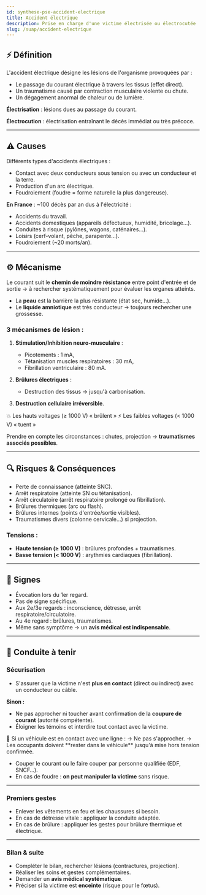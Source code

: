 ---
id: synthese-pse-accident-electrique
title: Accident électrique
description: Prise en charge d'une victime électrisée ou électrocutée
slug: /suap/accident-electrique
---


## ⚡ Définition

L'accident électrique désigne les lésions de l'organisme provoquées par :

- Le passage du courant électrique à travers les tissus (effet direct).
- Un traumatisme causé par contraction musculaire violente ou chute.
- Un dégagement anormal de chaleur ou de lumière.

**Électrisation** : lésions dues au passage du courant.

**Électrocution** : électrisation entraînant le décès immédiat ou très précoce.

---

## ⚠️ Causes

Différents types d'accidents électriques :

- Contact avec deux conducteurs sous tension ou avec un conducteur et la terre.
- Production d'un arc électrique.
- Foudroiement (foudre = forme naturelle la plus dangereuse).

**En France** : ~100 décès par an dus à l'électricité :
- Accidents du travail.
- Accidents domestiques (appareils défectueux, humidité, bricolage...).
- Conduites à risque (pylônes, wagons, caténaires…).
- Loisirs (cerf-volant, pêche, parapente…).
- Foudroiement (~20 morts/an).

---

## ⚙️ Mécanisme

Le courant suit le **chemin de moindre résistance** entre point d'entrée et de sortie → à rechercher systématiquement pour évaluer les organes atteints.

- La **peau** est la barrière la plus résistante (état sec, humide...).
- Le **liquide amniotique** est très conducteur → toujours rechercher une grossesse.

### 3 mécanismes de lésion :

1. **Stimulation/Inhibition neuro-musculaire** :
   - Picotements : 1 mA,
   - Tétanisation muscles respiratoires : 30 mA,
   - Fibrillation ventriculaire : 80 mA.

2. **Brûlures électriques** :
   - Destruction des tissus → jusqu'à carbonisation.

3. **Destruction cellulaire irréversible**.

<Admonition type="warning">
💥 Les hauts voltages (≥ 1000 V) « brûlent »  
⚡ Les faibles voltages (< 1000 V) « tuent »
</Admonition>

Prendre en compte les circonstances : chutes, projection → **traumatismes associés possibles**.

---

## 🔍 Risques & Conséquences

- Perte de connaissance (atteinte SNC).
- Arrêt respiratoire (atteinte SN ou tétanisation).
- Arrêt circulatoire (arrêt respiratoire prolongé ou fibrillation).
- Brûlures thermiques (arc ou flash).
- Brûlures internes (points d'entrée/sortie visibles).
- Traumatismes divers (colonne cervicale…) si projection.

### Tensions :

- **Haute tension (≥ 1000 V)** : brûlures profondes + traumatismes.
- **Basse tension (< 1000 V)** : arythmies cardiaques (fibrillation).

---

## 🧭 Signes

- Évocation lors du 1er regard.
- Pas de signe spécifique.
- Aux 2e/3e regards : inconscience, détresse, arrêt respiratoire/circulatoire.
- Au 4e regard : brûlures, traumatismes.
- Même sans symptôme → un **avis médical est indispensable**.

---

## 🛟 Conduite à tenir

### Sécurisation

- S'assurer que la victime n'est **plus en contact** (direct ou indirect) avec un conducteur ou câble.

**Sinon :**
- Ne pas approcher ni toucher avant confirmation de la **coupure de courant** (autorité compétente).
- Éloigner les témoins et interdire tout contact avec la victime.

<Admonition type="warning">
🚗 Si un véhicule est en contact avec une ligne :  
→ Ne pas s'approcher.  
→ Les occupants doivent **rester dans le véhicule** jusqu'à mise hors tension confirmée.
</Admonition>

- Couper le courant ou le faire couper par personne qualifiée (EDF, SNCF…).
- En cas de foudre : **on peut manipuler la victime** sans risque.

---

### Premiers gestes

- Enlever les vêtements en feu et les chaussures si besoin.
- En cas de détresse vitale : appliquer la conduite adaptée.
- En cas de brûlure : appliquer les gestes pour brûlure thermique et électrique.

---

### Bilan & suite

- Compléter le bilan, rechercher lésions (contractures, projection).
- Réaliser les soins et gestes complémentaires.
- Demander un **avis médical systématique**.
- Préciser si la victime est **enceinte** (risque pour le fœtus).
